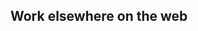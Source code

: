 <Section>

<Center>
  <FeatureCard
    link="/blog"
    image="images/extras/blog.svg"
    title="Blog"
    text=""
    height={100}
  />
  <FeatureCard
    link="/podcast"
    image="images/extras/podcast.svg"
    title="Podcast"
    text=""
    height={100}
  />
</Center>

</Section><Section>

# Work elsewhere on the web

<Center>
  <FeatureCard
    link="https://ocw.mit.edu/courses/mathematics/18-s191-introduction-to-computational-thinking-fall-2020/index.htm"
    image="images/extras/mit.png"
    title="MIT 18.S191"
    text="Introduction to Computational Thinking with Julia"
  />
  <FeatureCard
    link="https://www.khanacademy.org/math/multivariable-calculus/"
    image="images/extras/khan-academy.png"
    title="Khan Academy"
    text="Multivariable calculus videos and article on Khan Academy"
  />
  <FeatureCard
    link="https://github.com/3b1b/manim"
    image="images/extras/manim.png"
    title="Manim"
    text="An open source library for programmatic animations"
  />
  <FeatureCard
    link="https://itempool.com/3b1b"
    image="images/extras/lockdown-math.jpg"
    title="Lockdown Math"
    text="Lockdown math lectures with interactive questions to test your knowledge along the way"
  />
  <FeatureCard
    link="https://www.benbenandblue.com/"
    image="images/extras/ben-ben-blue.jpg"
    title="Ben, Ben and Blue"
    text="Conversations with three friends about education and content creation."
  />
  <FeatureCard
    link="https://www.youtube.com/playlist?list=PLZHQObOWTQDMhxE4XbNHLlJ56E2TGBZ0_"
    image="images/extras/collaborations.jpg"
    title="YouTube Collaborations"
    text="Collaborations with and cameos on other channels"
  />
  <FeatureCard
    link="https://eater.net/quaternions"
    image="images/extras/quaternions.jpg"
    title="Quaternions"
    text="An experiment with a more immersive video experience."
  />
  <FeatureCard
    link="https://www.ted.com/talks/grant_sanderson_what_makes_people_engage_with_math"
    image="images/extras/ted-talk.jpg"
    title="TEDx Talk"
    text="What Makes People Engage With Math"
  />
  <FeatureCard
    link="https://www.quantamagazine.org/authors/sandserson_grant/"
    image="images/extras/quanta.jpg"
    title="Quanta contributions"
    text=""
  />
</Center>

</Section>
